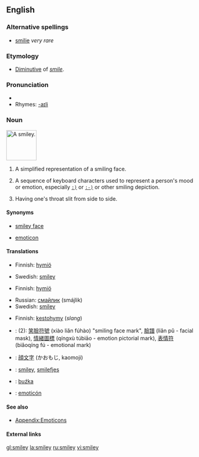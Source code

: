 ==English==

===Alternative spellings===
*[[smilie]] ''very rare''

===Etymology===
*[[diminutive|Diminutive]] of ''[[smile]]''.

===Pronunciation===
*{{SAMPA|/"smaIli/}}
*Rhymes: [[Rhymes:English:-aɪli|-aɪli]]

===Noun===
[[Image:Smiley_head_happy.png|80px|thumb|A '''smiley'''.]]
{{en-noun}}

# {{rare}} A simplified representation of a smiling face.
# {{Internet}} A sequence of keyboard characters used to represent a person's mood or emotion, especially <tt>[[&nbsp;:)|:)]]</tt> or <tt>[[&nbsp;:-)|:-)]]</tt> or other smiling depiction.
# {{slang}} Having one's throat slit from side to side.

====Synonyms====
*{{italbrac-colon|representation of smiling face}} [[smiley face]]
*{{italbrac-colon|characters that representation an emotion}} [[emoticon]]

====Translations====
{{trans-top|representation of a smiling face}}
*Finnish: [[hymiö]]
{{trans-mid}}
*Swedish: [[smiley]] {{c}}
{{trans-bottom}}

{{trans-top|characters that represent an emotion}}
*Finnish: [[hymiö]]
{{trans-mid}}
*Russian: [[смайлик]] (smájlik) {{m}}
*Swedish: [[smiley]] {{c}}
{{trans-bottom}}

{{trans-top|slit throat}}
*Finnish: [[kestohymy]] (''slang'')
{{trans-mid}}
{{trans-bottom}}

{{checktrans}}
*{{ttbc|Chinese}}: (2): [[笑]][[臉]][[符]][[號]] (xiào liǎn fúhào) "smiling face mark", [[臉]][[譜]] (liǎn pǔ - facial mask), [[情]][[緒]][[圖]][[標]] (qíngxù túbiāo - emotion pictorial mark), [[表]][[情]][[符]] (biǎoqíng fú - emotional mark)
*{{ttbc|Japanese}}: [[顔文字]] (かおもじ, kaomoji)
*{{ttbc|Norwegian}}: [[smiley]], [[smilefjes]]
*{{ttbc|Polish}}: [[buźka]] {{f}}
*{{ttbc|Spanish}}: [[emoticón]]

====See also====
*[[Appendix:Emoticons]]

====External links====
{{pedialite}}

[[gl:smiley]]
[[la:smiley]]
[[ru:smiley]]
[[vi:smiley]]